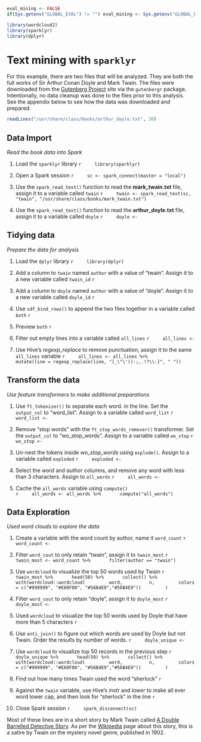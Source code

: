 ```r
eval_mining <- FALSE
if(Sys.getenv("GLOBAL_EVAL") != "") eval_mining <- Sys.getenv("GLOBAL_EVAL")
```

```r
library(wordcloud2)
library(sparklyr)
library(dplyr)
```

# Text mining with `sparklyr`

For this example, there are two files that will be analyzed.  They are both the full works of Sir Arthur Conan Doyle and Mark Twain.  The files were downloaded from the [Gutenberg Project](https://www.gutenberg.org/) site via the `gutenbergr` package.  Intentionally, no data cleanup was done to the files prior to this analysis.  See the appendix below to see how the data was downloaded and prepared.

```r
readLines("/usr/share/class/books/arthur_doyle.txt", 30) 
```


## Data Import
*Read the book data into Spark*

1. Load the `sparklyr` library
    ```r
    library(sparklyr)
    ```

2. Open a Spark session
    ```r
    sc <- spark_connect(master = "local")
    ```

3. Use the `spark_read_text()` function to read the **mark_twain.txt** file, assign it to a variable called `twain`
    ```r
    twain <- spark_read_text(sc, "twain", "/usr/share/class/books/mark_twain.txt") 
    ```

4. Use the `spark_read_text()` function to read the **arthur_doyle.txt** file, assign it to a variable called `doyle`
    ```r
    doyle <- 
    ```


## Tidying data
*Prepare the data for analysis*

1. Load the `dplyr` library
    ```r
    library(dplyr)
    ```

2. Add a column to `twain` named `author` with a value of "twain".  Assign it to a new variable called `twain_id`
    ```r
    
    ```

3. Add a column to `doyle` named `author` with a value of "doyle".  Assign it to a new variable called `doyle_id`
    ```r
    
    ```

4. Use `sdf_bind_rows()` to append the two files together in a variable called `both`
    ```r
    
    ```

5. Preview `both`
    ```r
    
    ```

6. Filter out empty lines into a variable called `all_lines`
    ```r
    all_lines <- 
    ```

7. Use Hive's *regexp_replace* to remove punctuation, assign it to the same `all_lines` variable
    ```r
    all_lines <- all_lines %>%
      mutate(line = regexp_replace(line, "[_\"\'():;,.!?\\-]", " "))
    ```

## Transform the data
*Use feature transformers to make additional preparations*

1. Use `ft_tokenizer()` to separate each word. in the line.  Set the `output_col` to "word_list". Assign to a variable called `word_list`
    ```r
    word_list <- 
    ```

2. Remove "stop words" with the `ft_stop_words_remover()` transformer. Set the `output_col` to "wo_stop_words". Assign to a variable called `wo_stop`
    ```r
    wo_stop <- 
    ```

3. Un-nest the tokens inside *wo_stop_words* using `explode()`.  Assign to a variable called `exploded`
    ```r
    exploded <- 
    ```

4. Select the *word* and *author* columns, and remove any word with less than 3 characters. Assign to `all_words`
    ```r
    all_words <- 
    ```

5. Cache the `all_words` variable using `compute()`  
    ```r
    all_words <- all_words %>%
      compute("all_words")
    ```

## Data Exploration
*Used word clouds to explore the data*

1. Create a variable with the word count by author, name it `word_count`
    ```r
    word_count <- 
    ```

2. Filter `word_cout` to only retain "twain", assign it to `twain_most`
    ```r
    twain_most <- word_count %>%
      filter(author == "twain")
    ```

3. Use `wordcloud` to visualize the top 50 words used by Twain
    ```r
    twain_most %>%
      head(50) %>%
      collect() %>%
      with(wordcloud::wordcloud(
        word, 
        n,
        colors = c("#999999", "#E69F00", "#56B4E9","#56B4E9"))
        )
    ```

4. Filter `word_cout` to only retain "doyle", assign it to `doyle_most`
    ```r
    doyle_most <- 
    ```

5. Used `wordcloud` to visualize the top 50 words used by Doyle that have more than 5 characters
    ```r

    ```

6. Use `anti_join()` to figure out which words are used by Doyle but not Twain. Order the results by number of words.
    ```r
    doyle_unique <- 
    ```

7. Use `wordcloud` to visualize top 50 records in the previous step
    ```r
    doyle_unique %>%
      head(50) %>%
      collect() %>%
      with(wordcloud::wordcloud(
        word, 
        n,
        colors = c("#999999", "#E69F00", "#56B4E9","#56B4E9"))
        )
    ```

8. Find out how many times Twain used the word "sherlock"
    ```r
    
    ```

9. Against the `twain` variable, use Hive's *instr* and *lower* to make all ever word lower cap, and then look for "sherlock" in the line
    ```r

    ```

10. Close Spark session
    ```r
    spark_disconnect(sc)
    ```

Most of these lines are in a short story by Mark Twain called [A Double Barrelled Detective Story](https://www.gutenberg.org/files/3180/3180-h/3180-h.htm#link2H_4_0008). As per the [Wikipedia](https://en.wikipedia.org/wiki/A_Double_Barrelled_Detective_Story) page about this story, this is a satire by Twain on the mystery novel genre, published in 1902.
